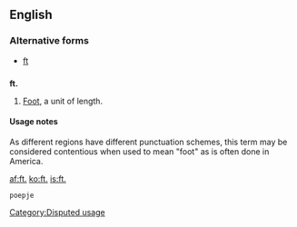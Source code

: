 {{also|ft|Ft|Ft.|FT}}
==English==

===Alternative forms===
*[[ft]]

==={{abbreviation}}===
'''ft.'''

# {{US}} [[foot|Foot]], a unit of length.

====Usage notes====
As different regions have different punctuation schemes, this term may be considered contentious when used to mean "foot" as is often done in America.

[[Category:Disputed usage]]

[[af:ft.]]
[[ko:ft.]]
[[is:ft.]]
 poepje